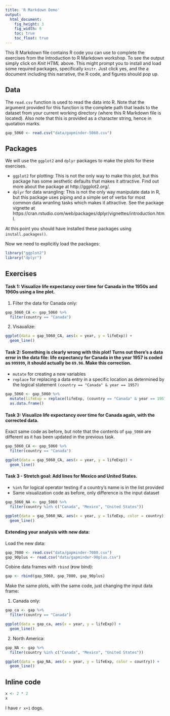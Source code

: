 ```yaml
---
title: 'R Markdown Demo'
output:
  html_document:
    fig_height: 3
    fig_width: 6
    toc: true
    toc_float: true
---
```


This R Markdown file contains R code you can use to complete the exercises from the Introduction to R Markdown workshop. To see the output simply click on *Knit HTML* above. This might prompt you to 
install and load some required packages, specifically `knitr`. Just click yes, and the a 
document including this narrative, the R code, and figures should pop up.

## Data

The `read.csv` function is used to read the data into R. Note that the argument provided 
for this function is the complete path that leads to the dataset from your current 
working directory (where this R Markdown file is located). Also note that this is provided 
as a character string, hence in quotation marks.

```r
gap_5060 <- read.csv("data/gapminder-5060.csv")
```

## Packages

We will use the `ggplot2` and `dplyr` packages to make the plots for these exercises. 

- `ggplot2` for plotting: This is not the only way to make this plot, but this package 
has some aesthetic defaults that makes it attractive. Find out more about the package
at http://ggplot2.org/.
- `dplyr` for data wrangling: This is not the only way manipulate data in R, but this
package uses piping and a simple set of verbs for most common data wranling tasks which
makes it attractive. See the package vignette at https://cran.rstudio.com/web/packages/dplyr/vignettes/introduction.html.

At this point you should have installed these packages using `install.packages()`.

Now we need to explicitly load the packages:

```r
library("ggplot2")
library("dplyr")
```

## Exercises

#### Task 1: Visualize life expectancy over time for Canada in the 1950s and 1960s using a line plot.

1. Filter the data for Canada only:
```r
gap_5060_CA <- gap_5060 %>%
  filter(country == "Canada")
```

2. Visaualize:
```r
ggplot(data = gap_5060_CA, aes(x = year, y = lifeExp)) +
  geom_line()
```

#### Task 2: Something is clearly wrong with this plot! Turns out there's a data error in the data file: life expectancy for Canada in the year 1957 is coded as `999999`, it should actually be `69.96`. Make this correction.

- `mutate` for creating a new variables
- `replace` for replacing a data entry in a specific
location as determined by the logical statement `(country == "Canada" & year == 1957)`

```r
gap_5060 <- gap_5060 %>%
  mutate(lifeExp = replace(lifeExp, (country == "Canada" & year == 1957), 69.96)) %>%
  as.data.frame()
```

#### Task 3: Visualize life expectancy over time for Canada again, with the corrected data.

Exact same code as before, but note that the contents of `gap_5060` are different as it 
has been updated in the previous task.

```r
gap_5060_CA <- gap_5060 %>%
  filter(country == "Canada")

ggplot(data = gap_5060_CA, aes(x = year, y = lifeExp)) +
  geom_line()
```

#### Task 3 - Stretch goal: Add lines for Mexico and United States.

- `%in%` for logical operator testing if a country's name is in the list provided
- Same visualization code as before, only difference is the input dataset

```r
gap_5060_NA <- gap_5060 %>%
  filter(country %in% c("Canada", "Mexico", "United States"))

ggplot(data = gap_5060_NA, aes(x = year, y = lifeExp, color = country)) +
  geom_line()
```

#### Extending your analysis with new data:

Load the new data:

```r
gap_7080 <- read.csv("data/gapminder-7080.csv")
gap_90plus <- read.csv("data/gapminder-90plus.csv")
```

Cobine data frames with `rbind` (**r**ow bind):

```r
gap <- rbind(gap_5060, gap_7080, gap_90plus)
```

Make the same plots, with the same code, just changing the input data frame:

1. Canada only:

```r
gap_ca <- gap %>%
  filter(country == "Canada")

ggplot(data = gap_ca, aes(x = year, y = lifeExp)) +
  geom_line()
```

2. North America:

```r
gap_NA <- gap %>%
  filter(country %in% c("Canada", "Mexico", "United States"))

ggplot(data = gap_NA, aes(x = year, y = lifeExp, color = country)) +
  geom_line()
```

## Inline code

```r
x <- 2 * 2
x
```

I have `r x+1` dogs.